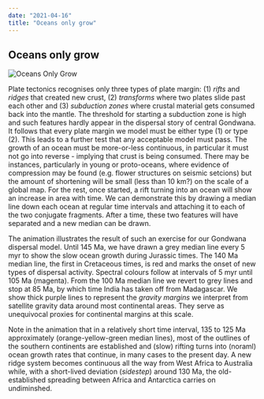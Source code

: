 ```yaml
---
date: "2021-04-16"
title: "Oceans only grow"
---
```



## Oceans only grow

![Oceans Only Grow](rainbow-final-512.gif)


Plate tectonics recognises only three types of plate margin: (1) *rifts* and *ridges* that created new crust, (2) *transforms* where two plates slide past each other and (3) 
*subduction zones* where 
crustal material gets consumed back into the mantle.  The threshold for starting a subduction zone is high and such features hardly appear in the dispersal story of central 
Gondwana. It follows that every plate margin we model must be either type (1) or type (2). This leads to a further test that any acceptable model must pass. The growth of an 
ocean must be more-or-less continuous, in particular it must not go into reverse - implying that crust is being consumed.  There may be instances, particularly in young or 
proto-oceans, where evidence of compression may be found (e.g. flower structures on seismic setcions) but the amount of shortening will be small (less than 10 km?) on the 
scale of a global map. For the rest, once started, a rift turning into an ocean will show an increase in area with time. We can demonstrate this by drawing a median line down each ocean at regular time intervals and attaching it to each of the two conjugate fragments. After a time, these two features will have separated
and a new median can be drawn.

The animation illustrates the result of such an exercise for our Gondwana dispersal model. Until 145 Ma, we have drawn a grey median line every 5 myr to show the slow 
ocean growth during Jurassic times. The 140 Ma median line, the first in Cretaceous times, is red and marks the onset of new types of dispersal activity. Spectral colours 
follow at intervals of 5 myr until 105 Ma (magenta). From the 100 Ma median line we revert to grey lines and stop at 85 Ma, by which time India has taken off from Madagascar. 
We show thick purple lines to represent the *gravity margins* we interpret from satellite gravity data around most continental areas. They serve as unequivocal proxies for 
continental margins at this scale.

Note in the animation that in a relatively short time interval, 135 to 125 Ma approximately (orange-yellow-green median lines), most of the outlines of the southern continents are established and (slow) rifting 
turns into (noraml) ocean growth rates that continue, in many cases to the present day. A new ridge system becomes continuous all the way from West Africa to Australia while, with a short-lived
 deviation (*sidestep*) around 130 Ma, the old-established spreading between Africa and Antarctica carries on undiminshed.
